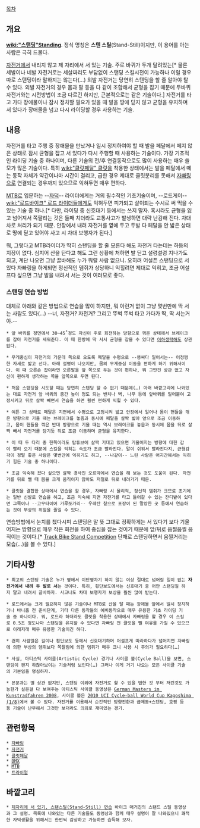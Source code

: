 [[목차]]
== 개요 ==
'''[[wiki:"스탠딩"Standing]]'''. 정식 명칭은 '''스텐 스틸'''(Stand-Still)이지만, 이 용어를 아는 사람은 극히 드물다.

[[자전거]]에서 내리지 않고 제 자리에서 서 있는 기술. 주로 바퀴가 두개 달려있는[* 물론 세발이나 네발 자전거로는 세살짜리도 부담없이 스탠딩 스킬시전이 가능하나 이럴 경우 따로 스탠딩이라 말하지는 않는다(…) 외발 자전거는 당연히 스탠딩을 할 줄 알아야 탈 수 있다. 외발 자전거의 경우 몸과 팔 등을 다 같이 조합해서 균형을 잡기 때문에 두바퀴 자전거와는 시전방법이 조금 다르긴 하지만, 근본적으로는 같은 기술이다.] 자전거를 타고 가다 장애물이나 잠시 정차할 필요가 있을 때 발을 땅에 딛지 않고 균형을 유지하며 서 있다가 장애물을 넘고 다시 라이딩할 경우 사용하는 기술.

== 내용 ==
자전거를 타고 주행 중 장애물을 만났거나 일시 정지하여야 할 때 발을 페달에서 떼지 않은 상태로 잠시 균형을 잡고 서 있다가 다시 주행할 때 사용하는 기술이다. 가장 기초적인 라이딩 기술 중 하나이며, 다른 기술의 전/후 연결동작으로도 많이 사용하는 매우 쓸모가 많은 기술이다. 특히 [[wiki:"클릿페달" 클릿]]을 착용한 상태에서는 발을 페달에서 떼는 동작 자체가 약간이나마 시간이 걸리고, 급한 경우 제대로 클릿분리를 못해서 [[자빠링]]으로 연결되는 경우까지 있으므로 익혀두면 매우 편하다.

[[MTB]]로 입문하는 --[[자덕]]-- 라이더에게는 거의 필수적인 기초기술이며, --로드게이-- [[wiki:"로드바이크" 로드 라이더]]들에게도 익혀두면 피가되고 살이되는 수시로 써 먹을 수 있는 기술 중 하나.[* 다만, 라이딩 중 신호대기 등에서는 쓰지 말자. 혹시라도 균형을 잃고 넘어져서 쪽팔리는 것은 둘째 치더라도 교통사고가 발생하면 대략 난감해 진다. 차대 차로 처리가 되기 때문. 안장에서 내려 자전거를 옆에 두고 두발 다 페달을 안 밟은 상태로 땅에 딛고 있어야 사고 시 차대 보행자가 된다.]

뭐, 그렇다고 MTB라이더가 딱히 스탠딩을 할 줄 모른다 해도 자전거 타는데는 하등의 지장이 없다. 심지어 산을 탄다고 해도 그런 상황에 처하면 발 딛고 설렁설렁 지나가도 되고, 계단 나오면 그냥 끌바해도 누가 뭐랄 사람 없으니. 오히려 어설픈 스탠딩으로 서 있다 자빠링을 하게되면 정신적인 뎀쥐가 상당하니 익힐려면 제대로 익히고, 조금 어설프다 싶으면 그냥 발을 내려서 서는 것이 여러모로 좋다.

=== 스탠딩 연습 방법 ===
대체로 아래와 같은 방법으로 연습을 많이 하지만, 뭐 이런거 없이 그냥 몇번만에 딱 서는 사람도 있다(…)
--너, 자전거? 자전거? 그리고 뚜벅 뚜벅 타고 가다가 딱, 딱 서는거야.--

 * 앞 바퀴를 정면에서 30~45˚정도 자신이 주로 회전하는 방향으로 꺾은 상태에서 브레이크를 잡아 자전거를 세워준다. 이 때 한방에 딱 서서 균형을 잡을 수 있다면 [[이하생략]]해도 상관없다.

 * 무게중심이 자전거의 가운데 쪽으로 오도록 페달을 수평으로 --똥싸다 일어서는-- 어정쩡한 자세로 밟고 선다. 아래 설명이 나오지만, 몸의 무게중심 이동을 편하게 하기 위해서이다. 이 때 오른손 잡이라면 오른발을 앞 쪽으로 두는 것이 편하나, 뭐 그딴건 상관 없고 자신이 편하게 생각하는 쪽을 앞쪽으로 두면 된다.

 * 처음 스탠딩을 시도할 때는 당연히 스탠딩 할 수 없기 때문에(…) 아래 바깥고리에 나와있는 대로 자전거 앞 바퀴의 중간 높이 정도 되는 밴치나 벽, 나무 등에 앞바퀴를 밀어붙여 고정시키고 뒤로 살짝 빼면서 연습을 하면 훨씬 편하게 익힐 수 있다.

 * 여튼 그 상태로 페달은 지면에서 수평으로 고정시켜 밟고 안장에서 일어나 몸이 핸들을 꺾은 방향으로 기울 때는 브레이크를 놓음과 동시에 페달을 살짝 밟아 앞으로 조금 이동하고, 몸이 핸들을 꺾은 반대 방향으로 기울 때는 역시 브레이크를 놓음과 동시에 몸을 뒤로 살짝 빼서 자전거를 당기듯 뒤로 조금 이동하며 균형을 유지한다.

 * 이 때 두 다리 중 한쪽이라도 탑튜브에 살짝 기대고 있으면 기울어지는 방향에 대한 감이 빨리 오기 때문에 스킬을 익히는 속도가 조금 빨라진다. 말이 쉬워서 빨라진다지, 균형감각이 정말 좋은 사람은 몇번만에 익히기도 하고, --나같이-- 느린 사람은 어지간해서는 익히기 힘든 기술 중 하나이다.

 * 조금 익숙해 졌다 싶으면 살짝 경사진 오르막에서 연습을 해 보는 것도 도움이 된다. 자전거를 뒤로 뺄 때 몸을 크게 움직이지 않아도 저절로 뒤로 내려가기 때문.

 * 클릿을 결합한 상태에서 연습을 할 경우, 자빠링 시 물리적, 정신적 뎀쥐가 크므로 초기에는 일반 신발로 연습을 하고, 조금 익숙해 지면 자전거를 타고 들어갈 수 있는 잔디밭이 있다면 그쪽이나 --고무타이어 가루쪼가리-- 우레탄 칲으로 포장이 된 말캉한 곳 등에서 연습하는 것이 부상의 위험을 줄일 수 있다.

연습방법에서 눈치를 챘다시피 스탠딩은 말 뜻 그대로 정확하게는 서 있다기 보다 기울어지는 방향으로 매우 작은 회전을 하여 중심을 잡는 것이기 때문에 앞/뒤로 움찔움찔 움직이는 것이다.[* [http://youtu.be/vP-fW4nxNME Track Bike Stand Competition] 단채로 스탠딩하면서 움찔거리는 모습(…)을 볼 수 있다.] 

== 기타사항 ==
 * 최고의 스탠딩 기술은 누가 옆에서 이단옆차기 하지 않는 이상 절대로 넘어질 일이 없는 '''자전거에서 내려 두 발로 서'''는 것이다. 특히, 횡단보도에서는 신호대기 중 어만 스탠딩질 하지 말고 내려서 끌바하자. 사고나도 차대 보행자가 보상을 훨씬 많이 받는다.

 * 로드에서는 크게 필요하지 않은 기술이나 MTB로 산을 탈 때는 장애물 앞에서 일시 정지하거나 바니홉 전 준비단계, 기타 다른 동작들의 예비동작으로 매우 유용한 기초 라이딩 기술 중 하나이다. 뭐, 로드라 하더라도 클릿을 착용한 상태에서 자빠링을 할 경우 이 스킬로 0.5초 정도나마 스탠딩을 유지할 수 있다면 자빠링 전 클릿을 뺄 여유를 가질 수 있으므로 이래저래 매우 유용한 기술이긴 하다.

 * 괜히 사람많은 길이나 횡단보도 등에서 신호대기하며 어설프게 따라하다가 넘어지면 자빠링에 의한 부상의 뎀쥐보다 쪽팔림에 의한 뎀쥐가 매우 크니 사용 시 주의가 필요하다(…)

 * 사실, 아티스틱 사이클(Artistic Cycle) 경기나 사이클 볼(Cycle Ball)을 보면, 스탠딩이 왠지 하찮아보이는 기술처럼 보인다(…) 그러나 이게 거기 나오는 모든 사이클 기술의 기본임을 명심하자.

 * 본문과는 별 상관 없지만, 스탠딩 이외에 자전거로 할 수 있을 법한 것 부터 저런것도 가능한가 싶은걸 다 보여주는 아티스틱 사이클 동영상은 [http://youtu.be/uDxbO4v5o4M German Masters im Kunstradfahren 2008], 사이클 볼은 [http://youtu.be/FCe2-QrCeOs 2010 UCI Cycle-ball World Cup Kagoshima (1/8)]에서 볼 수 있다. 자전거를 이용해서 순간적인 방향전환과 급제동+스탠딩, 호핑 등등 기술이 난무해서 그것만 보더라도 의외로 재미있는 경기.

== 관련항목 ==
 * [[자빠링]]
 * [[자전거]]
 * [[클릿페달]]
 * [[BMX]]
 * [[MTB]]
 * [[트라이얼]]

== 바깥고리 ==
 * [http://www.bikem.co.kr/movie/read.php?num=301 제자리에 서 있기, 스탠스틸(Stand-Still) 연습] 바이크 매거진의 스탠드 스틸 동영상과 그 설명. 목록에 나와있는 다른 기술들도 동영상과 함께 매우 설명이 잘 나와있으니 쾌적한 자덕생활을 위해서는 한번씩 감상하고 가능하면 습득해 보자.
